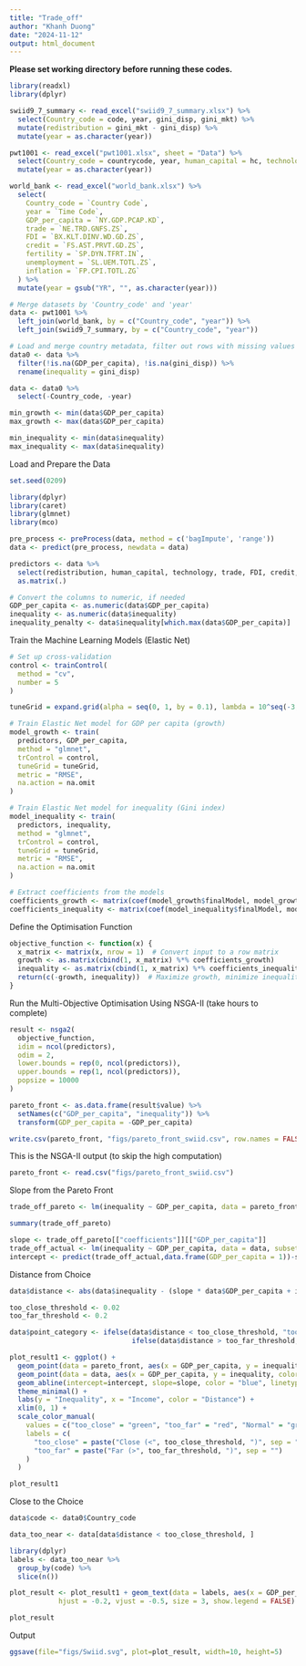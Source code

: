 ---
title: "Trade_off"
author: "Khanh Duong"
date: "2024-11-12"
output: html_document
---

**Please set working directory before running these codes.**

```{r data}
library(readxl)
library(dplyr)

swiid9_7_summary <- read_excel("swiid9_7_summary.xlsx") %>%
  select(Country_code = code, year, gini_disp, gini_mkt) %>%
  mutate(redistribution = gini_mkt - gini_disp) %>%
  mutate(year = as.character(year))

pwt1001 <- read_excel("pwt1001.xlsx", sheet = "Data") %>%
  select(Country_code = countrycode, year, human_capital = hc, technology = ctfp) %>%
  mutate(year = as.character(year))

world_bank <- read_excel("world_bank.xlsx") %>%
  select(
    Country_code = `Country Code`,
    year = `Time Code`,
    GDP_per_capita = `NY.GDP.PCAP.KD`,
    trade = `NE.TRD.GNFS.ZS`,
    FDI = `BX.KLT.DINV.WD.GD.ZS`,
    credit = `FS.AST.PRVT.GD.ZS`,
    fertility = `SP.DYN.TFRT.IN`,
    unemployment = `SL.UEM.TOTL.ZS`,
    inflation = `FP.CPI.TOTL.ZG`
  ) %>%
  mutate(year = gsub("YR", "", as.character(year)))

# Merge datasets by 'Country_code' and 'year'
data <- pwt1001 %>%
  left_join(world_bank, by = c("Country_code", "year")) %>%
  left_join(swiid9_7_summary, by = c("Country_code", "year"))

# Load and merge country metadata, filter out rows with missing values in key columns
data0 <- data %>%
  filter(!is.na(GDP_per_capita), !is.na(gini_disp)) %>%
  rename(inequality = gini_disp)

data <- data0 %>%
  select(-Country_code, -year)

min_growth <- min(data$GDP_per_capita)
max_growth <- max(data$GDP_per_capita)

min_inequality <- min(data$inequality)
max_inequality <- max(data$inequality)

```

Load and Prepare the Data

```{r}
set.seed(0209)

library(dplyr)
library(caret)
library(glmnet)
library(mco)

pre_process <- preProcess(data, method = c('bagImpute', 'range'))
data <- predict(pre_process, newdata = data)

predictors <- data %>%
  select(redistribution, human_capital, technology, trade, FDI, credit, fertility, unemployment, inflation) %>%
  as.matrix(.)

# Convert the columns to numeric, if needed
GDP_per_capita <- as.numeric(data$GDP_per_capita)
inequality <- as.numeric(data$inequality)
inequality_penalty <- data$inequality[which.max(data$GDP_per_capita)]

```

Train the Machine Learning Models (Elastic Net)

```{r message=TRUE}
# Set up cross-validation
control <- trainControl(
  method = "cv", 
  number = 5
)

tuneGrid = expand.grid(alpha = seq(0, 1, by = 0.1), lambda = 10^seq(-3, -2, length.out = 50))

# Train Elastic Net model for GDP per capita (growth)
model_growth <- train(
  predictors, GDP_per_capita,
  method = "glmnet",
  trControl = control,
  tuneGrid = tuneGrid,
  metric = "RMSE",
  na.action = na.omit
)

# Train Elastic Net model for inequality (Gini index)
model_inequality <- train(
  predictors, inequality,
  method = "glmnet",
  trControl = control,
  tuneGrid = tuneGrid,
  metric = "RMSE",
  na.action = na.omit
)

# Extract coefficients from the models
coefficients_growth <- matrix(coef(model_growth$finalModel, model_growth$bestTune$lambda), ncol = 1)
coefficients_inequality <- matrix(coef(model_inequality$finalModel, model_inequality$bestTune$lambda), ncol = 1)

```

Define the Optimisation Function

```{r}

objective_function <- function(x) {
  x_matrix <- matrix(x, nrow = 1)  # Convert input to a row matrix
  growth <- as.matrix(cbind(1, x_matrix) %*% coefficients_growth)
  inequality <- as.matrix(cbind(1, x_matrix) %*% coefficients_inequality)
  return(c(-growth, inequality))  # Maximize growth, minimize inequality
}

```

Run the Multi-Objective Optimisation Using NSGA-II (take hours to complete)

```{r}
result <- nsga2(
  objective_function,
  idim = ncol(predictors),
  odim = 2, 
  lower.bounds = rep(0, ncol(predictors)),
  upper.bounds = rep(1, ncol(predictors)),
  popsize = 10000
)

pareto_front <- as.data.frame(result$value) %>%
  setNames(c("GDP_per_capita", "inequality")) %>%
  transform(GDP_per_capita = -GDP_per_capita)

write.csv(pareto_front, "figs/pareto_front_swiid.csv", row.names = FALSE)

```


This is the NSGA-II output (to skip the high computation)
```{r}
pareto_front <- read.csv("figs/pareto_front_swiid.csv")
```


Slope from the Pareto Front

```{r}
trade_off_pareto <- lm(inequality ~ GDP_per_capita, data = pareto_front, subset = GDP_per_capita <= 1)

summary(trade_off_pareto)

slope <- trade_off_pareto[["coefficients"]][["GDP_per_capita"]]
trade_off_actual <- lm(inequality ~ GDP_per_capita, data = data, subset = inequality < 0.2)
intercept <- predict(trade_off_actual,data.frame(GDP_per_capita = 1))-slope

```


Distance from Choice

```{r}
data$distance <- abs(data$inequality - (slope * data$GDP_per_capita + intercept))

too_close_threshold <- 0.02
too_far_threshold <- 0.2

data$point_category <- ifelse(data$distance < too_close_threshold, "too_close",
                              ifelse(data$distance > too_far_threshold, "too_far", "Normal"))

plot_result1 <- ggplot() +
  geom_point(data = pareto_front, aes(x = GDP_per_capita, y = inequality), color = "orange") +
  geom_point(data = data, aes(x = GDP_per_capita, y = inequality, color = point_category)) + 
  geom_abline(intercept=intercept, slope=slope, color = "blue", linetype = "dashed") +
  theme_minimal() +
  labs(y = "Inequality", x = "Income", color = "Distance") +  
  xlim(0, 1) +
  scale_color_manual(
    values = c("too_close" = "green", "too_far" = "red", "Normal" = "grey"),
    labels = c(
      "too_close" = paste("Close (<", too_close_threshold, ")", sep = ""),
      "too_far" = paste("Far (>", too_far_threshold, ")", sep = "")
    )
  )

plot_result1

```

Close to the Choice

```{r}

data$code <- data0$Country_code

data_too_near <- data[data$distance < too_close_threshold, ]

library(dplyr)
labels <- data_too_near %>%
  group_by(code) %>%
  slice(n())

plot_result <- plot_result1 + geom_text(data = labels, aes(x = GDP_per_capita, y = inequality, label = code), 
            hjust = -0.2, vjust = -0.5, size = 3, show.legend = FALSE)

plot_result 

```


Output

```{r}
ggsave(file="figs/Swiid.svg", plot=plot_result, width=10, height=5)

```
